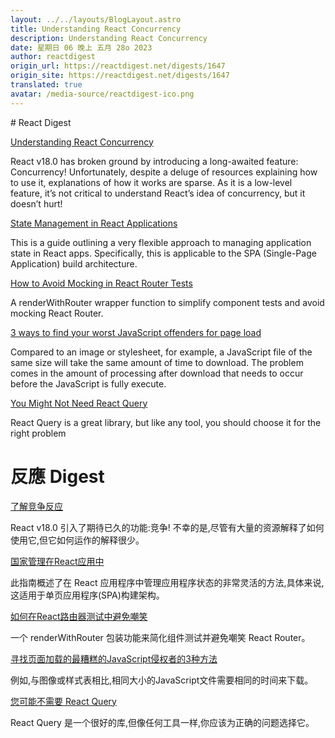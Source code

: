 ```yaml
---
layout: ../../layouts/BlogLayout.astro
title: Understanding React Concurrency
description: Understanding React Concurrency
date: 星期日 06 晚上 五月 28o 2023
author: reactdigest
origin_url: https://reactdigest.net/digests/1647
origin_site: https://reactdigest.net/digests/1647
translated: true
avatar: /media-source/reactdigest-ico.png
---
```



<Reference client:only="react" title="Understanding React Concurrency" url="https://reactdigest.net/digests/1647" />

<Detail client:only="react">
	# React Digest

[Understanding React Concurrency](https://reactdigest.net/link/15638/a24eb3ef-556d-456e-a6a4-25de0a1cd63b/email)

React v18.0 has broken ground by introducing a long-awaited feature: Concurrency! Unfortunately, despite a deluge of resources explaining how to use it, explanations of how it works are sparse. As it is a low-level feature, it’s not critical to understand React’s idea of concurrency, but it doesn’t hurt!

[State Management in React Applications](https://reactdigest.net/link/15639/a24eb3ef-556d-456e-a6a4-25de0a1cd63b/email)

This is a guide outlining a very flexible approach to managing application state in React apps. Specifically, this is applicable to the SPA (Single-Page Application) build architecture.

[How to Avoid Mocking in React Router Tests](https://reactdigest.net/link/15640/a24eb3ef-556d-456e-a6a4-25de0a1cd63b/email)

A renderWithRouter wrapper function to simplify component tests and avoid mocking React Router.

[3 ways to find your worst JavaScript offenders for page load](https://reactdigest.net/link/15641/a24eb3ef-556d-456e-a6a4-25de0a1cd63b/email)

Compared to an image or stylesheet, for example, a JavaScript file of the same size will take the same amount of time to download. The problem comes in the amount of processing after download that needs to occur before the JavaScript is fully execute.

[You Might Not Need React Query](https://reactdigest.net/link/15642/a24eb3ef-556d-456e-a6a4-25de0a1cd63b/email)

React Query is a great library, but like any tool, you should choose it for the right problem


</Detail>

# 反應 Digest

[了解竞争反应](https://reactdigest.net/link/15638/a24eb3ef-556d-456e-a6a4-25de0a1cd63b/email)

React v18.0 引入了期待已久的功能:竞争! 不幸的是,尽管有大量的资源解释了如何使用它,但它如何运作的解释很少。

[国家管理在React应用中](https://reactdigest.net/link/15639/a24eb3ef-556d-456e-a6a4-25de0a1cd63b/email)

此指南概述了在 React 应用程序中管理应用程序状态的非常灵活的方法,具体来说,这适用于单页应用程序(SPA)构建架构。

[如何在React路由器测试中避免嘲笑](https://reactdigest.net/link/15640/a24eb3ef-556d-456e-a6a4-25de0a1cd63b/email)

一个 renderWithRouter 包装功能来简化组件测试并避免嘲笑 React Router。

[寻找页面加载的最糟糕的JavaScript侵权者的3种方法](https://reactdigest.net/link/15641/a24eb3ef-556d-456e-a6a4-25de0a1cd63b/email)

例如,与图像或样式表相比,相同大小的JavaScript文件需要相同的时间来下载。

[您可能不需要 React Query](https://reactdigest.net/link/15642/a24eb3ef-556d-456e-a6a4-25de0a1cd63b/email)

React Query 是一个很好的库,但像任何工具一样,你应该为正确的问题选择它。


